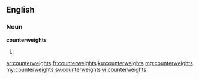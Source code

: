 ==English==

===Noun===
'''counterweights'''

# {{plural of|counterweight}}

[[ar:counterweights]]
[[fr:counterweights]]
[[ku:counterweights]]
[[mg:counterweights]]
[[my:counterweights]]
[[sv:counterweights]]
[[vi:counterweights]]